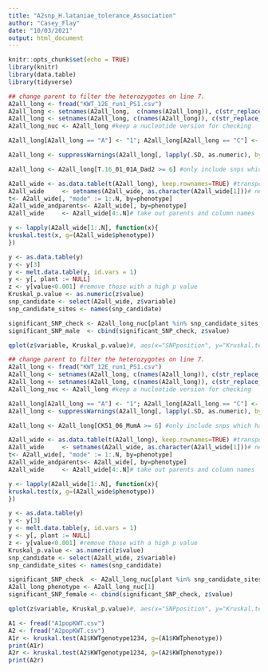 ```yaml
---
title: "A2snp_H.lataniae_tolerance_Association"
author: "Casey_Flay"
date: "10/03/2021"
output: html_document
---
```


```r
knitr::opts_chunk$set(echo = TRUE)
library(knitr)
library(data.table)
library(tidyverse)
```

```r
## change parent to filter the heterozygotes on line 7.
A2all_long <- fread("KWT_12E_run1_PS1.csv")
A2all_long <- setnames(A2all_long,  c(names(A2all_long)), c(str_replace_all(names(A2all_long), ":", "_") ))
A2all_long <- setnames(A2all_long, c(names(A2all_long)), c(str_replace_all(names(A2all_long), "-", "_") ))
A2all_long_nuc <- A2all_long #keep a nucleotide version for checking

A2all_long[A2all_long == "A"] <- "1"; A2all_long[A2all_long == "C"] <- "2"; A2all_long[A2all_long == "T"] <- "3"; A2all_long[A2all_long == "G"] <- "4"; A2all_long[A2all_long == "N"] <- "5"; A2all_long[A2all_long == "K"] <- "6"; A2all_long[A2all_long == "R"] <- "7"; A2all_long[A2all_long == "Y"] <- "8"; A2all_long[A2all_long == "W"] <- "9"; A2all_long[A2all_long == "M"] <- "10"; A2all_long[A2all_long == "S"] <- "11"; A2all_long[A2all_long == "Sus"] <- "21"; A2all_long[A2all_long == "Tol"] <- "20" #recode to numeric for data checking and heterozygous father filter

A2all_long <- suppressWarnings(A2all_long[, lapply(.SD, as.numeric), by=plant]) #change column data class to numeric for numeric filter

A2all_long <- A2all_long[T.16_01_01A_Dad2 >= 6] #only include snps which have a het dad at that site (dad is tolerant)

A2all_wide <- as.data.table(t(A2all_long), keep.rownames=TRUE) #transpose table with "t"
A2all_wide     <- setnames(A2all_wide, as.character(A2all_wide[1]))# needed as character for KWT.
t<- A2all_wide[, "mode" := 1:.N, by=phenotype]
A2all_wide_andparents<- A2all_wide[, by=phenotype]
A2all_wide     <- A2all_wide[4:.N]# take out parents and column names

y <- lapply(A2all_wide[1:.N], function(x){
kruskal.test(x, g=(A2all_wide$phenotype))
})

y <- as.data.table(y)
y <- y[3]
y <- melt.data.table(y, id.vars = 1)
y <- y[, plant := NULL]
z <- y[value<0.001] #remove those with a high p value
Kruskal_p.value <- as.numeric(z$value)
snp_candidate <- select(A2all_wide, z$variable)
snp_candidate_sites <- names(snp_candidate)

significant_SNP_check <- A2all_long_nuc[plant %in% snp_candidate_sites, ]
significant_SNP_male  <- cbind(significant_SNP_check, z$value)

qplot(z$variable, Kruskal_p.value)#, aes(x="SNPposition", y="Kruskal.test_p-value") 
```

```r
## change parent to filter the heterozygotes on line 7.
A2all_long <- fread("KWT_12E_run1_PS1.csv")
A2all_long <- setnames(A2all_long, c(names(A2all_long)), c(str_replace_all(names(A2all_long), ":", "_") ))
A2all_long <- setnames(A2all_long, c(names(A2all_long)), c(str_replace_all(names(A2all_long), "-", "_") ))
A2all_long_nuc <- A2all_long #keep a nucleotide version for checking

A2all_long[A2all_long == "A"] <- "1"; A2all_long[A2all_long == "C"] <- "2"; A2all_long[A2all_long == "T"] <- "3"; A2all_long[A2all_long == "G"] <- "4"; A2all_long[A2all_long == "N"] <- "5"; A2all_long[A2all_long == "K"] <- "6"; A2all_long[A2all_long == "R"] <- "7"; A2all_long[A2all_long == "Y"] <- "8"; A2all_long[A2all_long == "W"] <- "9"; A2all_long[A2all_long == "M"] <- "10"; A2all_long[A2all_long == "S"] <- "11"; A2all_long[A2all_long == "Sus"] <- "21"; A2all_long[A2all_long == "Tol"] <- "20" #recode to numeric for data checking and heterozygous father filter
A2all_long <- suppressWarnings(A2all_long[, lapply(.SD, as.numeric), by=plant]) #change column data class to numeric for numeric filter

A2all_long <- A2all_long[CK51_06_MumA >= 6] #only include snps which have a het dad at that site (dad is tolerant)

A2all_wide <- as.data.table(t(A2all_long), keep.rownames=TRUE) #transpose table with "t"
A2all_wide     <- setnames(A2all_wide, as.character(A2all_wide[1]))# needed as character for KWT.
t<- A2all_wide[, "mode" := 1:.N, by=phenotype]
A2all_wide_andparents<- A2all_wide[, by=phenotype]
A2all_wide     <- A2all_wide[4:.N]# take out parents and column names

y <- lapply(A2all_wide[1:.N], function(x){
kruskal.test(x, g=(A2all_wide$phenotype))
})

y <- as.data.table(y)
y <- y[3]
y <- melt.data.table(y, id.vars = 1)
y <- y[, plant := NULL]
z <- y[value<0.001] #remove those with a high p value
Kruskal_p.value <- as.numeric(z$value)
snp_candidate <- select(A2all_wide, z$variable)
snp_candidate_sites <- names(snp_candidate)

significant_SNP_check  <- A2all_long_nuc[plant %in% snp_candidate_sites, ]
A2all_long_phenotype <- A2all_long_nuc[1]
significant_SNP_female <- cbind(significant_SNP_check, z$value)

qplot(z$variable, Kruskal_p.value)#, aes(x="SNPposition", y="Kruskal.test_p-value") 
```
```r
A1 <- fread("A1popKWT.csv")
A2 <- fread("A2popKWT.csv")
A1r <- kruskal.test(A1$KWTgenotype1234, g=(A1$KWTphenotype))
print(A1r)
A2r <- kruskal.test(A2$KWTgenotype1234, g=(A2$KWTphenotype))
print(A2r)
```
